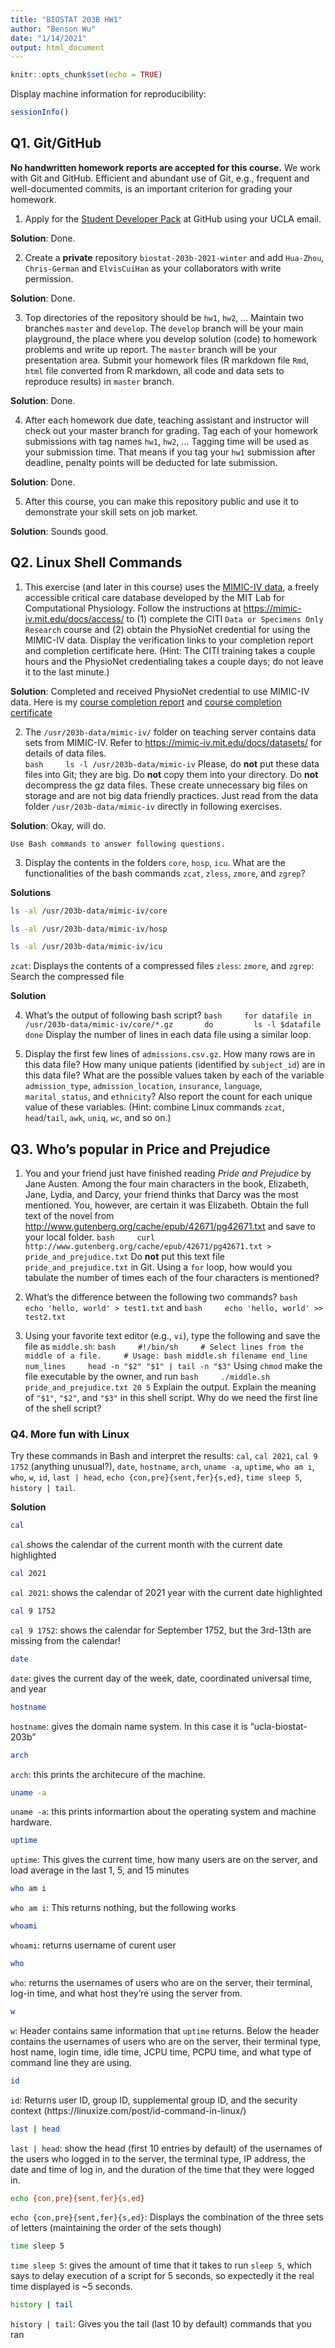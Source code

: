 ```yaml
---
title: "BIOSTAT 203B HW1"
author: "Benson Wu"
date: "1/14/2021"
output: html_document
---
```

```r
knitr::opts_chunk$set(echo = TRUE)
```

Display machine information for reproducibility:
```r
sessionInfo()
```

## Q1. Git/GitHub

**No handwritten homework reports are accepted for this course.** We work with Git and GitHub. Efficient and abundant use of Git, e.g., frequent and well-documented commits, is an important criterion for grading your homework.

1. Apply for the [Student Developer Pack](https://education.github.com/pack) at GitHub using your UCLA email.

**Solution**: Done. 

2. Create a **private** repository `biostat-203b-2021-winter` and add `Hua-Zhou`, `Chris-German` and `ElvisCuiHan` as your collaborators with write permission.

**Solution**: Done. 

3. Top directories of the repository should be `hw1`, `hw2`, ... Maintain two branches `master` and `develop`. The `develop` branch will be your main playground, the place where you develop solution (code) to homework problems and write up report. The `master` branch will be your presentation area. Submit your homework files (R markdown file `Rmd`, `html` file converted from R markdown, all code and data sets to reproduce results) in `master` branch.

**Solution**: Done. 

4. After each homework due date, teaching assistant and instructor will check out your master branch for grading. Tag each of your homework submissions with tag names `hw1`, `hw2`, ... Tagging time will be used as your submission time. That means if you tag your `hw1` submission after deadline, penalty points will be deducted for late submission.

**Solution**: Done. 

5. After this course, you can make this repository public and use it to demonstrate your skill sets on job market.

**Solution**: Sounds good. 

## Q2. Linux Shell Commands

1. This exercise (and later in this course) uses the [MIMIC-IV data](https://mimic-iv.mit.edu), a freely accessible critical care database developed by the MIT Lab for Computational Physiology. Follow the instructions at <https://mimic-iv.mit.edu/docs/access/> to (1) complete the CITI `Data or Specimens Only Research` course and (2) obtain the PhysioNet credential for using the MIMIC-IV data. Display the verification links to your completion report and completion certificate here. (Hint: The CITI training takes a couple hours and the PhysioNet credentialing takes a couple days; do not leave it to the last minute.)

**Solution**: Completed and received PhysioNet credential to use MIMIC-IV data. Here is my [course completion report](https://www.citiprogram.org/verify/?k7d62b2a6-a528-4c9f-b08e-3b27874318b8-40352501) and [course completion certificate](https://www.citiprogram.org/verify/?w57643131-f682-4a30-bff8-0794fe0eacf7-40352501)

2. The `/usr/203b-data/mimic-iv/` folder on teaching server contains data sets from MIMIC-IV. Refer to <https://mimic-iv.mit.edu/docs/datasets/> for details of data files.  
    ```bash
    ls -l /usr/203b-data/mimic-iv
    ```
Please, do **not** put these data files into Git; they are big. Do **not** copy them into your directory. Do **not** decompress the gz data files. These create unnecessary big files on storage and are not big data friendly practices. Just read from the data folder `/usr/203b-data/mimic-iv` directly in following exercises. 

**Solution**: Okay, will do.

    Use Bash commands to answer following questions.

3. Display the contents in the folders `core`, `hosp`, `icu`. What are the functionalities of the bash commands `zcat`, `zless`, `zmore`, and `zgrep`? 

**Solutions** 
```bash
ls -al /usr/203b-data/mimic-iv/core
```

```bash
ls -al /usr/203b-data/mimic-iv/hosp
```

```bash
ls -al /usr/203b-data/mimic-iv/icu
```

`zcat`: Displays the contents of a compressed files
`zless`: `zmore`, and 
`zgrep`: Search the compressed file

**Solution**

4. What's the output of following bash script?
    ```bash
    for datafile in /usr/203b-data/mimic-iv/core/*.gz
      do
        ls -l $datafile
      done
    ```
Display the number of lines in each data file using a similar loop.

4. Display the first few lines of `admissions.csv.gz`. How many rows are in this data file? How many unique patients (identified by `subject_id`) are in this data file? What are the possible values taken by each of the variable `admission_type`, `admission_location`, `insurance`, `language`, `marital_status`, and `ethnicity`? Also report the count for each unique value of these variables. (Hint: combine Linux commands `zcat`, `head`/`tail`, `awk`, `uniq`, `wc`, and so on.)

## Q3. Who's popular in Price and Prejudice

1. You and your friend just have finished reading *Pride and Prejudice* by Jane Austen. Among the four main characters in the book, Elizabeth, Jane, Lydia, and Darcy, your friend thinks that Darcy was the most mentioned. You, however, are certain it was Elizabeth. Obtain the full text of the novel from <http://www.gutenberg.org/cache/epub/42671/pg42671.txt> and save to your local folder. 
    ```bash
    curl http://www.gutenberg.org/cache/epub/42671/pg42671.txt > pride_and_prejudice.txt
    ```
Do **not** put this text file `pride_and_prejudice.txt` in Git. Using a `for` loop, how would you tabulate the number of times each of the four characters is mentioned?

2. What's the difference between the following two commands?
    ```bash
    echo 'hello, world' > test1.txt
    ```
    and
    ```bash
    echo 'hello, world' >> test2.txt
    ```

3. Using your favorite text editor (e.g., `vi`), type the following and save the file as `middle.sh`:
    ```bash
    #!/bin/sh
    # Select lines from the middle of a file.
    # Usage: bash middle.sh filename end_line num_lines
    head -n "$2" "$1" | tail -n "$3"
    ```
Using `chmod` make the file executable by the owner, and run 
    ```bash
    ./middle.sh pride_and_prejudice.txt 20 5
    ```
Explain the output. Explain the meaning of `"$1"`, `"$2"`, and `"$3"` in this shell script. Why do we need the first line of the shell script?

### Q4. More fun with Linux

Try these commands in Bash and interpret the results: `cal`, `cal 2021`, `cal 9 1752` (anything unusual?), `date`, `hostname`, `arch`, `uname -a`, `uptime`, `who am i`, `who`, `w`, `id`, `last | head`, `echo {con,pre}{sent,fer}{s,ed}`, `time sleep 5`, `history | tail`.

**Solution**
```bash
cal
```
`cal` shows the calendar of the current month with the current date highlighted

```bash
cal 2021
```

`cal 2021`: shows the calendar of 2021 year with the current date highlighted


```bash
cal 9 1752
```

`cal 9 1752`: shows the calendar for September 1752, but the 3rd-13th are missing from the calendar!

```bash
date
```

`date`: gives the current day of the week, date, coordinated universal time, and year

```bash
hostname
```

`hostname`: gives the domain name system. In this case it is "ucla-biostat-203b"

```bash
arch
```
`arch`: this prints the architecure of the machine. 

```bash
uname -a
```

`uname -a`: this prints informartion about the operating system and machine hardware. 

```bash
uptime
```

`uptime`: This gives the current time, how many users are on the server, and load average in the last 1, 5, and 15 minutes 

```bash
who am i
```

`who am i`: This returns nothing, but the following works

```bash
whoami
```

`whoami`: returns username of curent user

```bash
who
```

`who`: returns the usernames of users who are on the server, their terminal, log-in time, and what host they're using the server from.

```bash
w
```

`w`: Header contains same information that `uptime` returns. Below the header contains the usernames of users who are on the server, their terminal type, host name, login time, idle time, JCPU time, PCPU time, and what type of command line they are using. 

```bash
id
```

`id`: Returns user ID, group ID, supplemental group ID, and the security context (https://linuxize.com/post/id-command-in-linux/)

```bash
last | head
```

`last | head`: show the head (first 10 entries by default) of the usernames of the users who logged in to the server, the terminal type, IP address, the date and time of log in, and the duration of the time that they were logged in. 

```bash
echo {con,pre}{sent,fer}{s,ed}
```


`echo {con,pre}{sent,fer}{s,ed}`: Displays the combination of the three sets of letters (maintaining the order of the sets though)

```bash
time sleep 5
```
`time sleep 5`: gives the amount of time that it takes to run `sleep 5`, which says to delay execution of a script for 5 seconds, so expectedly it the real time displayed is ~5 seconds. 

```bash
history | tail
```

`history | tail`: Gives you the tail (last 10 by default) commands that you ran 

